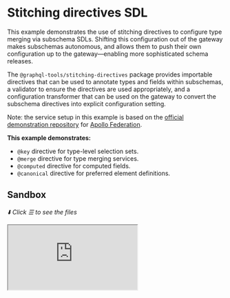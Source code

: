 # Stitching directives SDL

This example demonstrates the use of stitching directives to configure type merging via subschema SDLs. Shifting this configuration out of the gateway makes subschemas autonomous, and allows them to push their own configuration up to the gateway&mdash;enabling more sophisticated schema releases.

The `@graphql-tools/stitching-directives` package provides importable directives that can be used to annotate types and fields within subschemas, a validator to ensure the directives are used appropriately, and a configuration transformer that can be used on the gateway to convert the subschema directives into explicit configuration setting.

Note: the service setup in this example is based on the [official demonstration repository](https://github.com/apollographql/federation-demo) for
[Apollo Federation](https://www.apollographql.com/docs/federation/).

**This example demonstrates:**

- `@key` directive for type-level selection sets.
- `@merge` directive for type merging services.
- `@computed` directive for computed fields.
- `@canonical` directive for preferred element definitions.

## Sandbox

_⬇️ Click ☰ to see the files_

<iframe
  src="https://codesandbox.io/embed/github/ardatan/schema-stitching/tree/master/examples/stitching-directives-sdl?codemirror=1&fontsize=14&initialpath=/graphql&theme=dark"
  className="mt-6 w-full h-[500px] rounded-md"
  title="stitching-directives-sdl"
  allow="geolocation; microphone; camera; midi; vr; accelerometer; gyroscope; payment; ambient-light-sensor; encrypted-media; usb"
   sandbox="allow-forms allow-modals allow-popups allow-presentation allow-same-origin allow-scripts"
/>

> You can also see the project on GitHub [here](https://github.com/ardatan/schema-stitching/tree/master/examples/stitching-directives-sdl).

The following services are available for interactive queries:

- **Stitched gateway:** listening on 4000/graphql
- _Accounts subservice_: listening on 4001/graphql
- _Inventory subservice_: listening on 4002/graphql
- _Products subservice_: listening on 4003/graphql
- _Reviews subservice_: listening on 4004/graphql

## Summary

First, try a query that includes data from all services:

```graphql
query {
  products(upcs: [1, 2]) {
    name
    price
    weight
    inStock
    shippingEstimate
    reviews {
      id
      body
      author {
        name
        username
        totalReviews
      }
      product {
        name
        price
      }
    }
  }
}
```

Neat, it works! All those merges were configured through schema SDL annotations. Let's review the patterns used in this example and compare them to their static configuration counterparts. Keep in mind: SDL directives are always just annotations for the static configuration that's been discussed throughout previous chapters.

### Single picked key

Open the Accounts schema and see the expression of a [single-record merge query](../type-merging-single-records):

```graphql
type User {
  id: ID!
  name: String!
  username: String!
}

type Query {
  user(id: ID!): User @merge(keyField: "id")
}
```

This translates into the following configuration:

```js
merge: {
  User: {
    selectionSet: '{ id }'
    fieldName: 'user',
    args: (id) => ({ id }),
  }
}
```

Here the `@merge(keyField: "id")` directive marks a merger query, and specifies that the `id` field acts as a selectionSet to be fetched with the original object and picked as the query argument.

### Picked keys with additional arguments

Next, open the Products schema and see the expression of an [array-batched merge query](../type-merging-arrays):

```graphql
type Product {
  upc: ID!
}

type Query {
  products(upcs: [ID!]!, order: String): [Product]!
    @merge(
      keyField: "upc"
      keyArg: "upcs"
      additionalArgs: """
      order: "price"
      """
    )
}
```

This translates into the following configuration:

```js
merge: {
  Product: {
    selectionSet: '{ upc }'
    fieldName: 'products',
    key: ({ upc }) => upc,
    argsFromKeys: (upcs) => ({ upcs, order: 'price' }),
  }
}
```

Again, the `@merge(keyField: "upc")` directive marks a merger array query, and specifies that the `upc` field acts as a selectionSet to be fetched with each original object and picked into the query argument array. The `keyArg` argument specifies which query argument receives the array of keys, and `additionalArgs` specifies static values to provide for other arguments.

### Object keys

Now open the Inventory schema and see the expression of an object key, denoted by a generic scalar (here called `_Key`). In the absence of `keyField`, a generated key assumes the shape of a typed object like those sent to [federation services](../federation-services):

```graphql
type Product @key(selectionSet: "{ upc }") {
  upc: ID!
  shippingEstimate: Int @computed(selectionSet: "{ price weight }")
}

scalar _Key

type Query {
  _products(keys: [_Key!]!): [Product]! @merge
}
```

This translates into the following configuration:

```js
// assume "pick" works like the lodash method...
merge: {
  Product: {
    selectionSet: '{ upc }',
    fields: {
      shippingEstimate: { selectionSet: '{ price weight }', computed: true },
    },
    fieldName: '_products',
    key: (obj) => ({ __typename: 'Product', ...pick(obj, ['upc', 'price', 'weight']) }),
    argsFromKeys: (keys) => ({ keys }),
  }
}
```

The `_Key` scalar is an object with a `__typename` and all _utilized_ selectionSet fields on the type. For example, when the computed `shippingEstimate` field is requested, the resulting object keys look like:

```js
;[
  { upc: '1', price: 899, weight: 100, __typename: 'Product' },
  { upc: '2', price: 1299, weight: 1000, __typename: 'Product' }
]
```

However, when `shippingEstimate` is NOT requested, the generated object keys will only contain fields from the base selectionSet:

```js
;[
  { upc: '1', __typename: 'Product' },
  { upc: '2', __typename: 'Product' }
]
```

### Typed inputs

Similar to the [object keys](#object-keys) discussed above, an input object type may be used to constrain the specific fields included on a object key:

```graphql
type User @key(selectionSet: "{ id }") {
  id: ID!
}

input UserKey {
  id: ID!
}

type Query {
  _users(keys: [UserKey!]!): [User]! @merge
}
```

This translates into the following configuration:

```js
// assume "pick" works like the lodash method...
merge: {
  User: {
    selectionSet: '{ id }',
    fieldName: '_users',
    key: (obj) => pick(obj, ['id']),
    argsFromKeys: (keys) => ({ keys }),
  }
}
```

In this case, the generated object keys will contain nothing but utilized selectionSet fields that are whitelisted by the input type:

```js
;[{ id: '1' }, { id: '2' }]
```

### Nested inputs

A more advanced form of [typed input keys](#typed-inputs), this pattern uses the `keyArg` parameter to specify an input path at which to format the stitching query arguments:

```graphql
type Product @key(selectionSet: "{ upc }") {
  upc: ID!
}

input ProductKey {
  upc: ID!
}

input ProductInput {
  keys: [ProductKey!]!
}

type Query {
  _products(input: ProductInput): [Product]! @merge(keyArg: "input.keys")
}
```

### Canonical definitions

Open the documentation sidebar of GraphiQL for the gateway schema, and have a look at the `Product` type definition. While this type is defined in three different ways by three different services, you'll see that element descriptions from the Products subschema are favored in the combined gateway schema because it is marked as `@canonical`:

```graphql
"Represents a Product available for resale."
type Product @canonical {
  # ...
}
```

Types marked as canonical will provide a preferred definition of the type and its fields to the combined gateway schema. That means we can write clean descriptions for a type and its fields in one service, and expect those definitions to be used in the combined gateway schema. Specific fields may also be marked as canonical to override a canonical type definition. Fields that are unique to a given subservice have no competing definitions, and are therefore canonical by default.

### For demonstration only!

This example uses several needlessly complex key patterns for the sake of demonstration. For simplicity, it's generally best to use the basic picked key patterns whenever possible. Sending object keys is generally only necessary when implementing computed fields or communicating with federation services.
